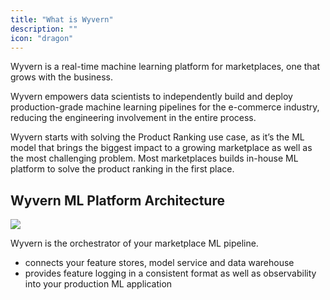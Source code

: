 ```yaml
---
title: "What is Wyvern"
description: ""
icon: "dragon"
---
```


Wyvern is a real-time machine learning platform for marketplaces, one that grows with the business.

Wyvern empowers data scientists to independently build and deploy production-grade machine learning pipelines for the e-commerce industry, reducing the engineering involvement in the entire process.

Wyvern starts with solving the Product Ranking use case, as it’s the ML model that brings the biggest impact to a growing marketplace as well as the most challenging problem. Most marketplaces builds in-house ML platform to solve the product ranking in the first place.

## Wyvern ML Platform Architecture

<Frame>
  <img class="w-full h-full" src="/images/wyvern_ml_architecture.png" />
</Frame>

Wyvern is the orchestrator of your marketplace ML pipeline.

- connects your feature stores, model service and data warehouse
- provides feature logging in a consistent format as well as observability into your production ML application
